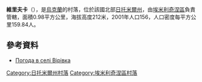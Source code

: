 {{coord|50|47|6|N|27|56|27|E|scale:30000|display=title}}

'''維里夫卡'''（{{lang-uk|Вірівка}}），是[[烏克蘭|烏克蘭]]的村落，位於該國北部[[日托米爾州|日托米爾州]]，由[[埃米利奇涅區|埃米利奇涅區]]負責管轄，面積0.98平方公里，海拔高度212米，2001年人口156，人口密度每平方公里159.84人。

==參考資料==
* [http://weather.in.ua/ua/zhitomirskaja/4118 Погода в селі Вірівка] {{Wayback|url=http://weather.in.ua/ua/zhitomirskaja/4118 |date=20160305084337 }}

{{DEFAULTSORT:Вірівка}}
[[Category:日托米爾州村落|Category:日托米爾州村落]]
[[Category:埃米利奇涅區村落|Category:埃米利奇涅區村落]]


{{Zhytomyr-geo-stub}}